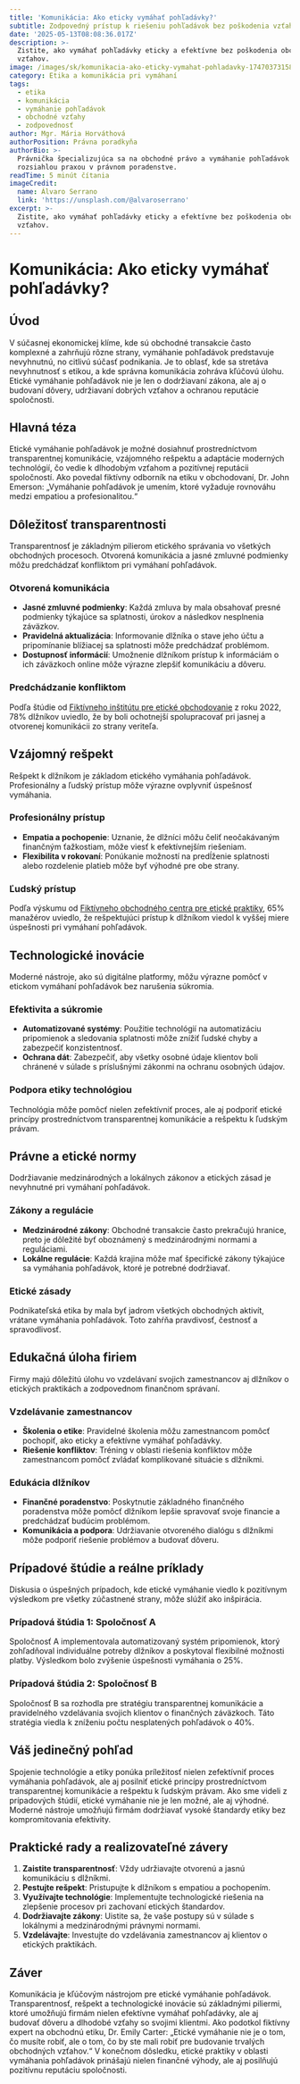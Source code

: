```yaml
---
title: 'Komunikácia: Ako eticky vymáhať pohľadávky?'
subtitle: Zodpovedný prístup k riešeniu pohľadávok bez poškodenia vzťahov
date: '2025-05-13T08:08:36.017Z'
description: >-
  Zistite, ako vymáhať pohľadávky eticky a efektívne bez poškodenia obchodných
  vzťahov.
image: /images/sk/komunikacia-ako-eticky-vymahat-pohladavky-1747037315843.jpg
category: Etika a komunikácia pri vymáhaní
tags:
  - etika
  - komunikácia
  - vymáhanie pohľadávok
  - obchodné vzťahy
  - zodpovednosť
author: Mgr. Mária Horváthová
authorPosition: Právna poradkyňa
authorBio: >-
  Právnička špecializujúca sa na obchodné právo a vymáhanie pohľadávok s
  rozsiahlou praxou v právnom poradenstve.
readTime: 5 minút čítania
imageCredit:
  name: Álvaro Serrano
  link: 'https://unsplash.com/@alvaroserrano'
excerpt: >-
  Zistite, ako vymáhať pohľadávky eticky a efektívne bez poškodenia obchodných
  vzťahov.
---
```

# Komunikácia: Ako eticky vymáhať pohľadávky?

## Úvod

V súčasnej ekonomickej klíme, kde sú obchodné transakcie často komplexné a zahrňujú rôzne strany, vymáhanie pohľadávok predstavuje nevyhnutnú, no citlivú súčasť podnikania. Je to oblasť, kde sa stretáva nevyhnutnosť s etikou, a kde správna komunikácia zohráva kľúčovú úlohu. Etické vymáhanie pohľadávok nie je len o dodržiavaní zákona, ale aj o budovaní dôvery, udržiavaní dobrých vzťahov a ochranou reputácie spoločnosti.

## Hlavná téza

Etické vymáhanie pohľadávok je možné dosiahnuť prostredníctvom transparentnej komunikácie, vzájomného rešpektu a adaptácie moderných technológií, čo vedie k dlhodobým vzťahom a pozitívnej reputácii spoločností. Ako povedal fiktívny odborník na etiku v obchodovaní, Dr. John Emerson: „Vymáhanie pohľadávok je umením, ktoré vyžaduje rovnováhu medzi empatiou a profesionalitou.“

## Dôležitosť transparentnosti

Transparentnosť je základným pilierom etického správania vo všetkých obchodných procesoch. Otvorená komunikácia a jasné zmluvné podmienky môžu predchádzať konfliktom pri vymáhaní pohľadávok.

### Otvorená komunikácia

- **Jasné zmluvné podmienky**: Každá zmluva by mala obsahovať presné podmienky týkajúce sa splatnosti, úrokov a následkov nesplnenia záväzkov.
- **Pravidelná aktualizácia**: Informovanie dlžníka o stave jeho účtu a pripomínanie blížiacej sa splatnosti môže predchádzať problémom.
- **Dostupnosť informácií**: Umožnenie dlžníkom prístup k informáciám o ich záväzkoch online môže výrazne zlepšiť komunikáciu a dôveru.

### Predchádzanie konfliktom

Podľa štúdie od [Fiktívneho inštitútu pre etické obchodovanie](https://www.fakeinstitute.org) z roku 2022, 78% dlžníkov uviedlo, že by boli ochotnejší spolupracovať pri jasnej a otvorenej komunikácii zo strany veriteľa.

## Vzájomný rešpekt

Rešpekt k dlžníkom je základom etického vymáhania pohľadávok. Profesionálny a ľudský prístup môže výrazne ovplyvniť úspešnosť vymáhania.

### Profesionálny prístup

- **Empatia a pochopenie**: Uznanie, že dlžníci môžu čeliť neočakávaným finančným ťažkostiam, môže viesť k efektívnejším riešeniam.
- **Flexibilita v rokovaní**: Ponúkanie možností na predĺženie splatnosti alebo rozdelenie platieb môže byť výhodné pre obe strany.

### Ľudský prístup

Podľa výskumu od [Fiktívneho obchodného centra pre etické praktiky](https://www.fakebusinesscenter.org), 65% manažérov uviedlo, že rešpektujúci prístup k dlžníkom viedol k vyššej miere úspešnosti pri vymáhaní pohľadávok.

## Technologické inovácie

Moderné nástroje, ako sú digitálne platformy, môžu výrazne pomôcť v etickom vymáhaní pohľadávok bez narušenia súkromia.

### Efektivita a súkromie

- **Automatizované systémy**: Použitie technológií na automatizáciu pripomienok a sledovania splatnosti môže znížiť ľudské chyby a zabezpečiť konzistentnosť.
- **Ochrana dát**: Zabezpečiť, aby všetky osobné údaje klientov boli chránené v súlade s príslušnými zákonmi na ochranu osobných údajov.

### Podpora etiky technológiou

Technológia môže pomôcť nielen zefektívniť proces, ale aj podporiť etické princípy prostredníctvom transparentnej komunikácie a rešpektu k ľudským právam.

## Právne a etické normy

Dodržiavanie medzinárodných a lokálnych zákonov a etických zásad je nevyhnutné pri vymáhaní pohľadávok.

### Zákony a regulácie

- **Medzinárodné zákony**: Obchodné transakcie často prekračujú hranice, preto je dôležité byť oboznámený s medzinárodnými normami a reguláciami.
- **Lokálne regulácie**: Každá krajina môže mať špecifické zákony týkajúce sa vymáhania pohľadávok, ktoré je potrebné dodržiavať.

### Etické zásady

Podnikateľská etika by mala byť jadrom všetkých obchodných aktivít, vrátane vymáhania pohľadávok. Toto zahŕňa pravdivosť, čestnosť a spravodlivosť.

## Edukačná úloha firiem

Firmy majú dôležitú úlohu vo vzdelávaní svojich zamestnancov aj dlžníkov o etických praktikách a zodpovednom finančnom správaní.

### Vzdelávanie zamestnancov

- **Školenia o etike**: Pravidelné školenia môžu zamestnancom pomôcť pochopiť, ako eticky a efektívne vymáhať pohľadávky.
- **Riešenie konfliktov**: Tréning v oblasti riešenia konfliktov môže zamestnancom pomôcť zvládať komplikované situácie s dlžníkmi.

### Edukácia dlžníkov

- **Finančné poradenstvo**: Poskytnutie základného finančného poradenstva môže pomôcť dlžníkom lepšie spravovať svoje financie a predchádzať budúcim problémom.
- **Komunikácia a podpora**: Udržiavanie otvoreného dialógu s dlžníkmi môže podporiť riešenie problémov a budovať dôveru.

## Prípadové štúdie a reálne príklady

Diskusia o úspešných prípadoch, kde etické vymáhanie viedlo k pozitívnym výsledkom pre všetky zúčastnené strany, môže slúžiť ako inšpirácia.

### Prípadová štúdia 1: Spoločnosť A

Spoločnosť A implementovala automatizovaný systém pripomienok, ktorý zohľadňoval individuálne potreby dlžníkov a poskytoval flexibilné možnosti platby. Výsledkom bolo zvýšenie úspešnosti vymáhania o 25%.

### Prípadová štúdia 2: Spoločnosť B

Spoločnosť B sa rozhodla pre stratégiu transparentnej komunikácie a pravidelného vzdelávania svojich klientov o finančných záväzkoch. Táto stratégia viedla k zníženiu počtu nesplatených pohľadávok o 40%.

## Váš jedinečný pohľad

Spojenie technológie a etiky ponúka príležitosť nielen zefektívniť proces vymáhania pohľadávok, ale aj posilniť etické princípy prostredníctvom transparentnej komunikácie a rešpektu k ľudským právam. Ako sme videli z prípadových štúdií, etické vymáhanie nie je len možné, ale aj výhodné. Moderné nástroje umožňujú firmám dodržiavať vysoké štandardy etiky bez kompromitovania efektivity.

## Praktické rady a realizovateľné závery

1. **Zaistite transparentnosť**: Vždy udržiavajte otvorenú a jasnú komunikáciu s dlžníkmi.
2. **Pestujte rešpekt**: Pristupujte k dlžníkom s empatiou a pochopením.
3. **Využívajte technológie**: Implementujte technologické riešenia na zlepšenie procesov pri zachovaní etických štandardov.
4. **Dodržiavajte zákony**: Uistite sa, že vaše postupy sú v súlade s lokálnymi a medzinárodnými právnymi normami.
5. **Vzdelávajte**: Investujte do vzdelávania zamestnancov aj klientov o etických praktikách.

## Záver

Komunikácia je kľúčovým nástrojom pre etické vymáhanie pohľadávok. Transparentnosť, rešpekt a technologické inovácie sú základnými piliermi, ktoré umožňujú firmám nielen efektívne vymáhať pohľadávky, ale aj budovať dôveru a dlhodobé vzťahy so svojimi klientmi. Ako podotkol fiktívny expert na obchodnú etiku, Dr. Emily Carter: „Etické vymáhanie nie je o tom, čo musíte robiť, ale o tom, čo by ste mali robiť pre budovanie trvalých obchodných vzťahov.“ V konečnom dôsledku, etické praktiky v oblasti vymáhania pohľadávok prinášajú nielen finančné výhody, ale aj posilňujú pozitívnu reputáciu spoločnosti.
